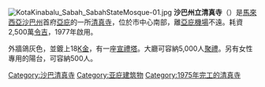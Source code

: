 [[File:KotaKinabalu_Sabah_SabahStateMosque-01.jpg|thumb]]
'''沙巴州立清真寺'''（{{lang-ms|Masjid Negeri Sabah}}）是[[馬來西亞|馬來西亞]][[沙巴州|沙巴州]]首府[[亞庇|亞庇]]的一所[[清真寺|清真寺]]，位於市中心南部，離[[亞庇機場|亞庇機場]]不遠。耗資2,500萬[[令吉|令吉]]，1977年啟用。

外牆鴿灰色，並鍍上18[[克拉|K]][[金|金]]，有一座[[宣禮塔|宣禮塔]]。大廳可容納5,000人[[聚禮|聚禮]]。另有女性專用的陽台，可容納500人。

{{commons category|Sabah State Mosque}}
{{馬來西亞清真寺}}

[[Category:沙巴清真寺|Category:沙巴清真寺]]
[[Category:亚庇建筑物|Category:亚庇建筑物]]
[[Category:1975年完工的清真寺|Category:1975年完工的清真寺]]


{{Malaysia-stub}}
{{Mosque-stub}}
